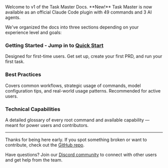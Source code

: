 <Tip>
Welcome to v1 of the Task Master Docs. **New!** Task Master is now available as an official Claude Code plugin with 49 commands and 3 AI agents.
</Tip>

We've organized the docs into three sections depending on your experience level and goals:

### Getting Started - Jump in to [Quick Start](/getting-started/quick-start)
Designed for first-time users. Get set up, create your first PRD, and run your first task.

### Best Practices
Covers common workflows, strategic usage of commands, model configuration tips, and real-world usage patterns. Recommended for active users.

### Technical Capabilities
A detailed glossary of every root command and available capability — meant for power users and contributors.

---

Thanks for being here early. If you spot something broken or want to contribute, check out the [GitHub repo](https://github.com/eyaltoledano/claude-task-master).

Have questions? Join our [Discord community](https://discord.gg/fWJkU7rf) to connect with other users and get help from the team.